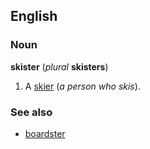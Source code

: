 ==English==
===Noun===
'''skister''' (''plural'' '''skisters''')

#A [[skier]] (''a person who skis'').<!--as opposed to a skier, a ball that goes high into the sky-->

===See also===
*[[boardster]]